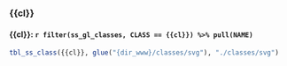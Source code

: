### {{cl}}

#### {{cl}}: `r filter(ss_gl_classes, CLASS == {{cl}}) %>% pull(NAME)`

```r
tbl_ss_class({{cl}}, glue("{dir_www}/classes/svg"), "./classes/svg") 
```